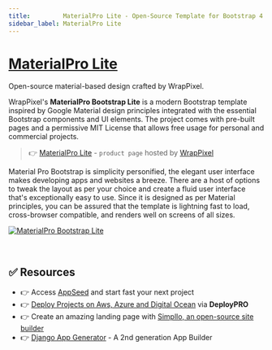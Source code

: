 ```yaml
---
title:         MaterialPro Lite - Open-Source Template for Bootstrap 4
sidebar_label: MaterialPro Lite
---
```


# [MaterialPro Lite](https://www.wrappixel.com/templates/materialpro-lite/?ref=157)

<SubHeading>Open-source material-based design crafted by WrapPixel.</SubHeading>

WrapPixel's **MaterialPro Bootstrap Lite** is a modern Bootstrap template inspired by Google Material design principles integrated with the essential Bootstrap components and UI elements. 
The project comes with pre-built pages and a permissive MIT License that allows free usage for personal and commercial projects.

> 👉 [MaterialPro Lite](https://www.wrappixel.com/templates/materialpro-lite/?ref=157) - `product page` hosted by [WrapPixel](../partners/wrappixel.mdx)

Material Pro Bootstrap is simplicity personified, the elegant user interface makes developing apps and websites a breeze. 
There are a host of options to tweak the layout as per your choice and create a fluid user interface that's exceptionally easy to use.
Since it is designed as per Material principles, you can be assured that the template is lightning fast to load, cross-browser compatible, and renders well on screens of all sizes.

[![MaterialPro Bootstrap Lite](https://user-images.githubusercontent.com/51070104/224490098-c19d6306-83c8-480a-8ad3-338bc4e66af9.png)](https://www.wrappixel.com/templates/materialpro-lite/?ref=157)

<br />

## ✅ Resources 

- 👉 Access [AppSeed](https://appseed.us/) and start fast your next project
- 👉 [Deploy Projects on Aws, Azure and Digital Ocean](https://www.docs.deploypro.dev/) via **DeployPRO**
- 👉 Create an amazing landing page with [Simpllo, an open-source site builder](https://www.simpllo.com/)
- 👉 [Django App Generator](https://app-generator.dev/django/) - A 2nd generation App Builder

